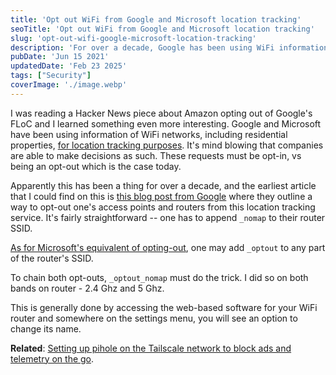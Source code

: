 ```yaml
---
title: 'Opt out WiFi from Google and Microsoft location tracking'
seoTitle: 'Opt out WiFi from Google and Microsoft location tracking'
slug: 'opt-out-wifi-google-microsoft-location-tracking'
description: 'For over a decade, Google has been using WiFi information for location tracking purposes. Learn how to opt out from Google''s and Microsoft''s.'
pubDate: 'Jun 15 2021'
updatedDate: 'Feb 23 2025'
tags: ["Security"]
coverImage: './image.webp'
---
```


I was reading a Hacker News piece about Amazon opting out of Google's FLoC and I learned something even more interesting. Google and Microsoft have been using information of WiFi networks, including residential properties, [for location tracking purposes](https://news.ycombinator.com/item?id=27516231). It's mind blowing that companies are able to make decisions as such. These requests must be opt-in, vs being an opt-out which is the case today.


Apparently this has been a thing for over a decade, and the earliest article that I could find on this is [this blog post from Google](https://googleblog.blogspot.com/2011/11/greater-choice-for-wireless-access.html) where they outline a way to opt-out one's access points and routers from this location tracking service. It's fairly straightforward -- one has to append `_nomap` to their router SSID.


[As for Microsoft's equivalent of opting-out](https://superuser.com/a/1202168), one may add `_optout` to any part of the router's SSID.


To chain both opt-outs, `_optout_nomap` must do the trick. I did so on both bands on router - 2.4 Ghz and 5 Ghz.


This is generally done by accessing the web-based software for your WiFi router and somewhere on the settings menu, you will see an option to change its name.


**Related**: [Setting up pihole on the Tailscale network to block ads and telemetry on the go](https://www.arun.blog/private-pi-hole-hosting-fly-tailscale/).

